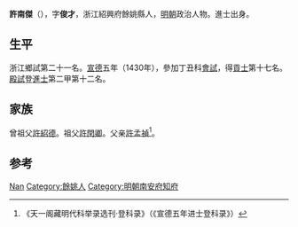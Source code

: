 '''許南傑'''（{{bd|1402年||？}}），字'''俊才'''，浙江紹興府餘姚縣人，[[明朝|明朝]]政治人物。進士出身。

== 生平 ==
浙江鄉試第二十一名。[[宣德|宣德]]五年（1430年），參加丁丑科[[會試|會試]]，得[[貢士|貢士]]第十七名。[[殿試|殿試]]登[[進士|進士]]第二甲第十二名。

== 家族 ==
曾祖父[[許紹德|許紹德]]。祖父[[許閏卿|許閏卿]]。父亲[[許孟禎|許孟禎]]<ref>《天一阁藏明代科举录选刊·登科录》（《宣德五年进士登科录》）</ref>。

== 参考 ==
{{reflist}}

{{start box}}
{{s-off}}
{{s-before|[[郭充_(南安知府)|郭充]]}}
{{s-title|明朝南安府知府|正統年間－景泰年間}}
{{s-after|[[金潤_(正統舉人)|金潤]]}}
{{end box}}

{{宣德五年庚戌科殿試金榜}}

{{Authority control}}
{{DEFAULTSORT:Xu}}
[[Category:許姓|Nan]]
[[Category:餘姚人|Category:餘姚人]]
[[Category:明朝南安府知府|Category:明朝南安府知府]]

{{明朝人物小作品}}